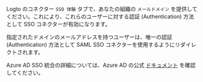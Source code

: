 Logto のコネクター `SSO 体験` タブで、あなたの組織の `メールドメイン` を提供してください。これにより、これらのユーザーに対する認証 (Authentication) 方法として SSO コネクターが有効になります。

指定されたドメインのメールアドレスを持つユーザーは、唯一の認証 (Authentication) 方法として SAML SSO コネクターを使用するようにリダイレクトされます。

Azure AD SSO 統合の詳細については、Azure AD の公式 [ドキュメント](https://learn.microsoft.com/en-us/entra/identity/enterprise-apps/add-application-portal-setup-sso) を確認してください。
